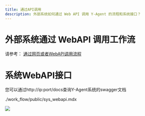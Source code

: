 ```yaml
---
title: 通过API调用
description: 外部系统如何通过 Web API 调用 Y-Agent 的流程和系统接口？
---
```



# 外部系统通过 WebAPI 调用工作流
请参考：
[通过网页或者WebAPI调用流程](/docs/y-agent/work_flow/share_flow#通过代码调用流程)
# 系统WebAPI接口

您可以通过http://ip:port/docs查询Y-Agent系统的swagger文档

<include>./work_flow/public/sys_webapi.mdx</include>

![](./work_flow/imgs/add_inner_api_tool.png)

		